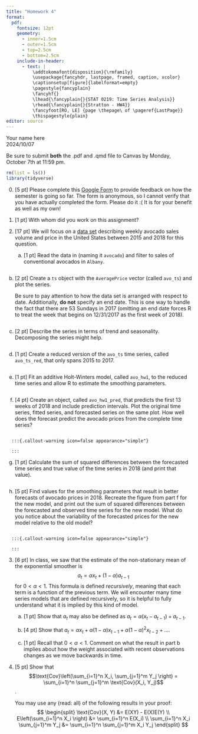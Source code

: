 ```yaml
---
title: "Homework 4"
format:
  pdf:
    fontsize: 12pt
    geometry:
      - inner=1.5cm
      - outer=1.5cm
      - top=2.5cm
      - bottom=2.5cm
    include-in-header:
      - text: |
          \addtokomafont{disposition}{\rmfamily}
          \usepackage{fancyhdr, lastpage, framed, caption, xcolor}
          \captionsetup[figure]{labelformat=empty}
          \pagestyle{fancyplain}
          \fancyhf{}
          \lhead{\fancyplain{}{STAT 0219: Time Series Analysis}}
          \rhead{\fancyplain{}{Stratton - HW4}}
          \fancyfoot[RO, LE] {page \thepage\ of \pageref{LastPage}}
          \thispagestyle{plain}
editor: source
---
```

<!-- Note: the YAML header is everything above this line. -->
\vspace{-3in}
\textbf{Name:} Your name here  
\textbf{Due:} 2024/10/07
\vspace{1.5in}

Be sure to submit **both** the .pdf and .qmd file to Canvas by Monday, October 7th at 11:59 pm. 

```r
rm(list = ls())
library(tidyverse)
```

0. [5 pt] Please complete this [Google Form](https://forms.gle/zZQVxUPnVfbYGATx9) to provide feedback on how the semester is going so far. The form is anonymous, so I cannot verify that you have actually completed the form. Please do it :( It is for your benefit as well as my own!

1. [1 pt] With whom did you work on this assignment?

   :::{.callout-warning icon=false appearance="simple"}
   
   :::

2. [17 pt] We will focus on a [data set](https://www.kaggle.com/datasets/neuromusic/avocado-prices) describing weekly avocado sales volume and price in the United States between 2015 and 2018 for this question. 

   a) [1 pt] Read the data in (naming it `avocado`) and filter to sales of conventional avocados in `Albany`. 

```r

```

   b) [2 pt] Create a `ts` object with the `AveragePrice` vector (called `avo_ts`) and plot the series. 
   
      :::{.callout-tip}
      Be sure to pay attention to how the data set is arranged with respect to date. Additionally, **do not** specify an end date. This is one way to handle the fact that there are 53 Sundays in 2017 (omitting an end date forces R to treat the week that begins on 12/31/2017 as the first week of 2018).
      :::
   
```r

```

   c) [2 pt] Describe the series in terms of trend and seasonality. Decomposing the series might help.  

      :::{.callout-warning icon=false appearance="simple"}

      :::
   
```r

```

   d) [1 pt] Create a reduced version of the `avo_ts` time series, called `avo_ts_red`, that only spans 2015 to 2017. 
   
```r

```

   e) [1 pt] Fit an additive Holt-Winters model, called `avo_hw1`, to the reduced time series and allow R to estimate the smoothing parameters. 
   
```r

```

   f) [4 pt] Create an object, called `avo_hw1_pred`, that predicts the first 13 weeks of 2018 and include prediction intervals. Plot the original time series, fitted series, and forecasted series on the same plot. How well does the forecast predict the avocado prices from the complete time series?
   
```r

```


      :::{.callout-warning icon=false appearance="simple"}

      :::

   g) [1 pt] Calculate the sum of squared differences between the forecasted time series and true value of the time series in 2018 (and print that value).
   
```r

```

   h) [5 pt] Find values for the smoothing parameters that result in better forecasts of avocado prices in 2018. Recreate the figure from part f for the new model, and print out the sum of squared differences between the forecasted and observed time series for the new model. What do you notice about the variability of the forecasted prices for the new model relative to the old model?
   
```r

```

      :::{.callout-warning icon=false appearance="simple"}

      :::

3. [6 pt] In class, we saw that the estimate of the non-stationary mean of the exponential smoother is 
   $$
   a_t = \alpha x_t + (1 - \alpha)a_{t-1}
   $$
   for $0 < \alpha < 1$. This formula is defined *recursively*, meaning that each term is a function of the previous term. We will encounter many time series models that are defined recursively, so it is helpful to fully understand what it is implied by this kind of model. 
   
   a) [1 pt] Show that $a_t$ may also be defined as $a_t = \alpha(x_t - a_{t-1}) + a_{t-1}$. 
   
      :::{.callout-warning icon=false appearance="simple"}

      :::
      
   b) [4 pt] Show that $a_t = \alpha x_t + \alpha (1 - \alpha) x_{t-1} + \alpha (1-\alpha)^2 x_{t-2} + \dots$.
   
      :::{.callout-warning icon=false appearance="simple"}

      :::
   
   c) [1 pt] Recall that $0 < \alpha < 1$. Comment on what the result in part b implies about how the weight associated with recent observations changes as we move backwards in time. 
   
      :::{.callout-warning icon=false appearance="simple"}

      :::

4. [5 pt] Show that $$\text{Cov}\left(\sum_{i=1}^n X_i, \sum_{j=1}^m Y_j \right) = \sum_{i=1}^n \sum_{j=1}^m \text{Cov}(X_i, Y_j)$$.

   You may use any (read: all) of the following results in your proof:
   $$
   \begin{split}
   \text{Cov}(X, Y) &= E(XY) - E(X)E(Y) \\
   E\left(\sum_{i=1}^n X_i \right) &= \sum_{i=1}^n E(X_i) \\
   \sum_{i=1}^n X_i \sum_{j=1}^m Y_j &= \sum_{i=1}^n \sum_{j=1}^m X_i Y_j
   \end{split}
   $$

   :::{.callout-warning icon=false appearance="simple"}

   :::
